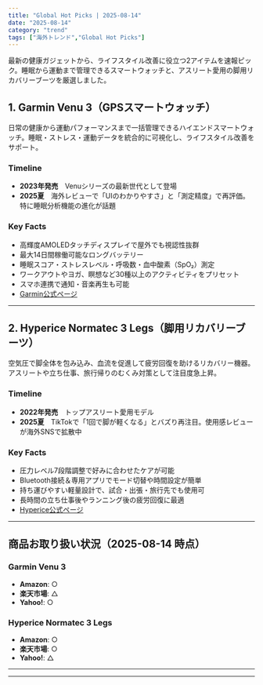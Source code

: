 ```yaml
---
title: "Global Hot Picks | 2025-08-14"
date: "2025-08-14"
category: "trend"
tags: ["海外トレンド","Global Hot Picks"]
---
```


最新の健康ガジェットから、ライフスタイル改善に役立つ2アイテムを速報ピック。睡眠から運動まで管理できるスマートウォッチと、アスリート愛用の脚用リカバリーブーツを厳選しました。

## 1. Garmin Venu 3（GPSスマートウォッチ）
日常の健康から運動パフォーマンスまで一括管理できるハイエンドスマートウォッチ。睡眠・ストレス・運動データを統合的に可視化し、ライフスタイル改善をサポート。

### Timeline
- **2023年発売**　Venuシリーズの最新世代として登場  
- **2025夏**　海外レビューで「UIのわかりやすさ」と「測定精度」で再評価。特に睡眠分析機能の進化が話題  

### Key Facts
- 高輝度AMOLEDタッチディスプレイで屋外でも視認性抜群  
- 最大14日間稼働可能なロングバッテリー  
- 睡眠スコア・ストレスレベル・呼吸数・血中酸素（SpO₂）測定  
- ワークアウトやヨガ、瞑想など30種以上のアクティビティをプリセット  
- スマホ連携で通知・音楽再生も可能  
- [Garmin公式ページ](https://www.garmin.com/ja-JP/p/1587649)

---

## 2. Hyperice Normatec 3 Legs（脚用リカバリーブーツ）
空気圧で脚全体を包み込み、血流を促進して疲労回復を助けるリカバリー機器。アスリートや立ち仕事、旅行帰りのむくみ対策として注目度急上昇。

### Timeline
- **2022年発売**　トップアスリート愛用モデル  
- **2025夏**　TikTokで「1回で脚が軽くなる」とバズり再注目。使用感レビューが海外SNSで拡散中  

### Key Facts
- 圧力レベル7段階調整で好みに合わせたケアが可能  
- Bluetooth接続＆専用アプリでモード切替や時間設定が簡単  
- 持ち運びやすい軽量設計で、試合・出張・旅行先でも使用可  
- 長時間の立ち仕事後やランニング後の疲労回復に最適  
- [Hyperice公式ページ](https://hyperice.com/products/normatec-3-legs)

---

## 商品お取り扱い状況（2025-08-14 時点）

### Garmin Venu 3
- **Amazon**: ○  
- **楽天市場**: △  
- **Yahoo!**: ○  

### Hyperice Normatec 3 Legs
- **Amazon**: ○  
- **楽天市場**: ○  
- **Yahoo!**: △  

---


---

